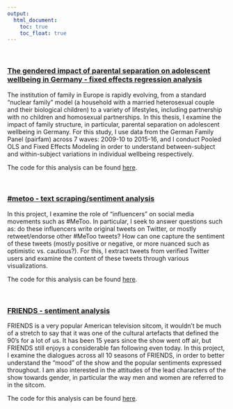```yaml
---
output:
  html_document: 
    toc: true
    toc_float: true
---
```


<link rel="stylesheet" href="styles.css" type="text/css">

&nbsp;
&nbsp;
&nbsp;
&nbsp;
&nbsp;
&nbsp;


### [The gendered impact of parental separation on adolescent wellbeing in Germany - fixed effects regression analysis](./mastersthesis.html){target="_blank"}

The institution of family in Europe is rapidly evolving, from a standard "nuclear family" model (a household with a married heterosexual couple and their biological children) to a variety of lifestyles, including partnership with no children and homosexual partnerships. In this thesis, I examine the impact of family structure, in particular, parental separation on adolescent wellbeing in Germany. For this study, I use data from the German Family Panel (pairfam) across 7 waves: 2009-10 to 2015-16, and I conduct Pooled OLS and Fixed Effects Modeling in order to understand between-subject and within-subject variations in individual wellbeing respectively. 

The code for this analysis can be found [here](https://github.com/vaishalisvp/masters-thesis){target="_blank"}.

&nbsp;
&nbsp;


### [#metoo - text scraping/sentiment analysis](./metoo.html){target="_blank"}

In this project, I examine the role of "influencers" on social media movements such as #MeToo. In particular, I seek to answer questions such as: do these influencers write original tweets on Twitter, or mostly retweet/endorse other #MeToo tweets? How can one capture the sentiment of these tweets (mostly positive or negative, or more nuanced such as optimistic vs. cautious?). For this, I extract tweets from verified Twitter users and examine the content of these tweets through various visualizations.

The code for this analysis can be found [here](https://github.com/vaishalisvp/metoo-analysis){target="_blank"}.


&nbsp;
&nbsp;


### [FRIENDS - sentiment analysis](./friends.html){target="_blank"}

FRIENDS is a very popular American television sitcom, it wouldn't be much of a stretch to say that it was one of the cultural artefacts that defined the 90's for a lot of us. It has been 15 years since the show went off air, but FRIENDS still enjoys a considerable fan following even today. In this project, I examine the dialogues across all 10 seasons of FRIENDS, in order to better understand the "mood" of the show and the popular sentiments expressed throughout. I am also interested in the attitudes of the lead characters of the show towards gender, in particular the way men and women are referred to in the sitcom.

The code for this analysis can be found [here](https://github.com/vaishalisvp/FRIENDS-sentiment-analysis){target="_blank"}.



&nbsp;
&nbsp;
